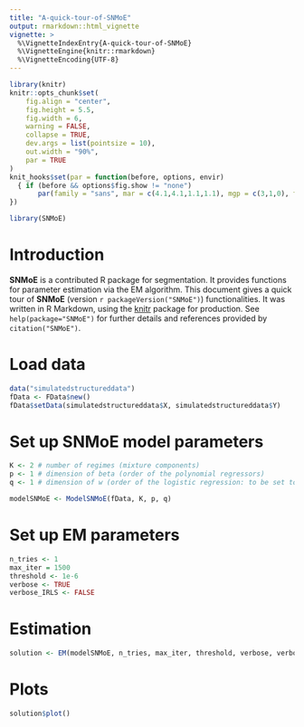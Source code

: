 ```yaml
---
title: "A-quick-tour-of-SNMoE"
output: rmarkdown::html_vignette
vignette: >
  %\VignetteIndexEntry{A-quick-tour-of-SNMoE}
  %\VignetteEngine{knitr::rmarkdown}
  %\VignetteEncoding{UTF-8}
---
```


```r
library(knitr)
knitr::opts_chunk$set(
	fig.align = "center",
	fig.height = 5.5,
	fig.width = 6,
	warning = FALSE,
	collapse = TRUE,
	dev.args = list(pointsize = 10),
	out.width = "90%",
	par = TRUE
)
knit_hooks$set(par = function(before, options, envir)
  { if (before && options$fig.show != "none") 
       par(family = "sans", mar = c(4.1,4.1,1.1,1.1), mgp = c(3,1,0), tcl = -0.5)
})
```

```r
library(SNMoE)
```

# Introduction

**SNMoE** is a contributed R package for segmentation. It provides functions for parameter estimation via the EM algorithm. This document gives a quick tour of **SNMoE** (version `r packageVersion("SNMoE")`) functionalities. It was written in R Markdown, using the [knitr](https://cran.r-project.org/package=knitr) package for production. 
See `help(package="SNMoE")` for further details and references provided by `citation("SNMoE")`.

# Load data

```r
data("simulatedstructureddata")
fData <- FData$new()
fData$setData(simulatedstructureddata$X, simulatedstructureddata$Y)
```

# Set up SNMoE model parameters

```r
K <- 2 # number of regimes (mixture components)
p <- 1 # dimension of beta (order of the polynomial regressors)
q <- 1 # dimension of w (order of the logistic regression: to be set to 1 for segmentation)

modelSNMoE <- ModelSNMoE(fData, K, p, q)
```

# Set up EM parameters

```r
n_tries <- 1
max_iter = 1500
threshold <- 1e-6
verbose <- TRUE
verbose_IRLS <- FALSE
```

# Estimation

```r
solution <- EM(modelSNMoE, n_tries, max_iter, threshold, verbose, verbose_IRLS)
```


# Plots

```r
solution$plot()
```
